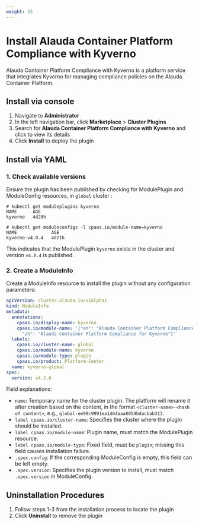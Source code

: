 ```yaml
---
weight: 15
---
```


# Install Alauda Container Platform Compliance with Kyverno

Alauda Container Platform Compliance with Kyverno is a platform service that integrates Kyverno for managing compliance policies on the Alauda Container Platform.

## Install via console

1. Navigate to **Administrator**
2. In the left navigation bar, click **Marketplace** > **Cluster Plugins**
3. Search for **Alauda Container Platform Compliance with Kyverno** and click to view its details
4. Click **Install** to deploy the plugin

## Install via YAML

### 1. Check available versions

Ensure the plugin has been published by checking for ModulePlugin and ModuleConfig resources, in `global` cluster :

```shell
# kubectl get moduleplugins kyverno
NAME      AGE
kyverno   4d20h

# kubectl get moduleconfigs -l cpaas.io/module-name=kyverno
NAME             AGE
kyverno-v4.0.4   4d21h
```

This indicates that the ModulePlugin `kyverno` exists in the cluster and version `v4.0.4` is published.

### 2. Create a ModuleInfo

Create a ModuleInfo resource to install the plugin without any configuration parameters:

```yaml
apiVersion: cluster.alauda.io/v1alpha1
kind: ModuleInfo
metadata:
  annotations:
    cpaas.io/display-name: kyverno
    cpaas.io/module-name: '{"en": "Alauda Container Platform Compliance for Kyverno",
      "zh": "Alauda Container Platform Compliance for Kyverno"}'
  labels:
    cpaas.io/cluster-name: global		
    cpaas.io/module-name: kyverno
    cpaas.io/module-type: plugin
    cpaas.io/product: Platform-Center
  name: kyverno-global				
spec:
  version: v4.2.0							
```

Field explanations:

* `name`: Temporary name for the cluster plugin. The platform will rename it after creation based on the content, in the format `<cluster-name>-<hash of content>`, e.g., `global-ee98c9991ea1464aaa8054bdacbab313`.
* `label cpaas.io/cluster-name`: Specifies the cluster where the plugin should be installed. 
* `label cpaas.io/module-name`: Plugin name, must match the ModulePlugin resource.
* `label cpaas.io/module-type`: Fixed field, must be `plugin`; missing this field causes installation failure.
* `.spec.config`: If the corresponding ModuleConfig is empty, this field can be left empty.
* `.spec.version`: Specifies the plugin version to install, must match `.spec.version` in ModuleConfig.

## Uninstallation Procedures

1. Follow steps 1-3 from the installation process to locate the plugin
2. Click **Uninstall** to remove the plugin